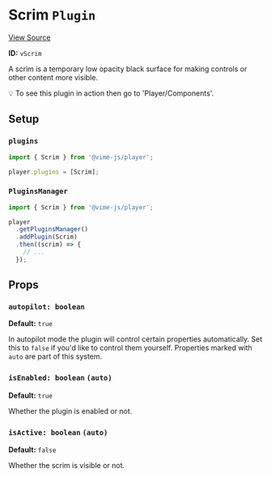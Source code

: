 
<Meta title="Packages/Player/Plugins/Scrim" />

# Scrim `Plugin`

[View Source](https://github.com/vime-js/vime/blob/master/packages/vime-player/src/plugins/Scrim.svelte)

**ID:** `vScrim`

A scrim is a temporary low opacity black surface for making controls or other content more visible.

💡 To see this plugin in action then go to 'Player/Components'.

## Setup

### `plugins`

```js
import { Scrim } from '@vime-js/player';

player.plugins = [Scrim];
```

### `PluginsManager`
```js
import { Scrim } from '@vime-js/player';

player
  .getPluginsManager()
  .addPlugin(Scrim)
  .then((scrim) => {
    // ...
  });
```

## Props

### `autopilot: boolean`

**Default:** `true`

In autopilot mode the plugin will control certain properties automatically. Set this to `false` if you'd like to 
control them yourself. Properties marked with `auto` are part of this system.

### `isEnabled: boolean` `(auto)`

**Default:** `true`

Whether the plugin is enabled or not.

### `isActive: boolean` `(auto)`

**Default:** `false`

Whether the scrim is visible or not.
